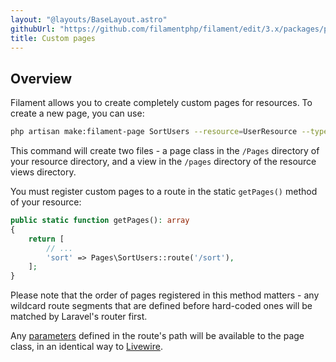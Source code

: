 ```yaml
---
layout: "@layouts/BaseLayout.astro"
githubUrl: "https://github.com/filamentphp/filament/edit/3.x/packages/panels/docs/03-resources/10-custom-pages.md"
title: Custom pages
---
```


## Overview

Filament allows you to create completely custom pages for resources. To create a new page, you can use:

```bash
php artisan make:filament-page SortUsers --resource=UserResource --type=custom
```

This command will create two files - a page class in the `/Pages` directory of your resource directory, and a view in the `/pages` directory of the resource views directory.

You must register custom pages to a route in the static `getPages()` method of your resource:

```php
public static function getPages(): array
{
    return [
        // ...
        'sort' => Pages\SortUsers::route('/sort'),
    ];
}
```

Please note that the order of pages registered in this method matters - any wildcard route segments that are defined before hard-coded ones will be matched by Laravel's router first.

Any [parameters](https://laravel.com/docs/routing#route-parameters) defined in the route's path will be available to the page class, in an identical way to [Livewire](https://laravel-livewire.com/docs/rendering-components#route-params).
